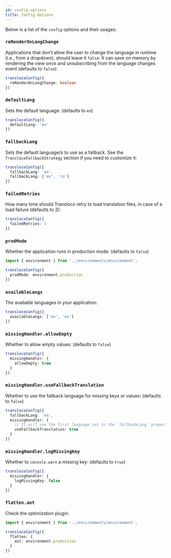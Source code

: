 ```yaml
---
id: config-options
title: Config Options
---
```


Below is a list of the `config` options and their usages:

### `reRenderOnLangChange`
Applications that don't allow the user to change the language in runtime (i.e., from a dropdown), should leave it `false`.
It can save on memory by rendering the view once and unsubscribing from the language changes event (defaults to `false`):

```ts
translocoConfig({
  reRenderOnLangChange: boolean
})
```

### `defaultLang`
Sets the default language: (defaults to `en`)
```ts
translocoConfig({
  defaultLang: 'en'
})
```

### `fallbackLang`
 Sets the default language/s to use as a fallback. See the `TranslocoFallbackStrategy` section if you need to customize it:
```ts
translocoConfig({
  fallbackLang: 'en',
  fallbackLang: ['en', 'ru']
})
```

### `failedRetries`
 How many time should Transloco retry to load translation files, in case of a load failure (defaults to 2):
```ts
translocoConfig({
  failedRetries: 1
})
```

### `prodMode`
 Whether the application runs in production mode: (defaults to `false`)

```ts
import { environment } from '../environments/environment';

translocoConfig({
  prodMode: environment.production
})
```

### `availableLangs`
 The available languages in your application:
```ts
translocoConfig({
  availableLangs: ['en', 'es']
})
```

### `missingHandler.allowEmpty`
Whether to allow empty values: (defaults to `false`)
```ts
translocoConfig({
  missingHandler: {
    allowEmpty: true
  }
})
```

### `missingHandler.useFallbackTranslation`
Whether to use the fallback language for missing keys or values: (defaults to `false`)
```ts
translocoConfig({
  fallbackLang: 'en',
  missingHandler: {
    // It will use the first language set in the `fallbackLang` property
    useFallbackTranslation: true
  }
})
```

### `missingHandler.logMissingKey`
Whether to `console.warn` a missing key: (defaults to `true`)
```ts
translocoConfig({
  missingHandler: {
    logMissingKey: false
  }
})
```

### `flatten.aot`
Check the optimization plugin:
```ts
import { environment } from '../environments/environment';

translocoConfig({
  flatten: {
    aot: environment.production
  }
})
```
